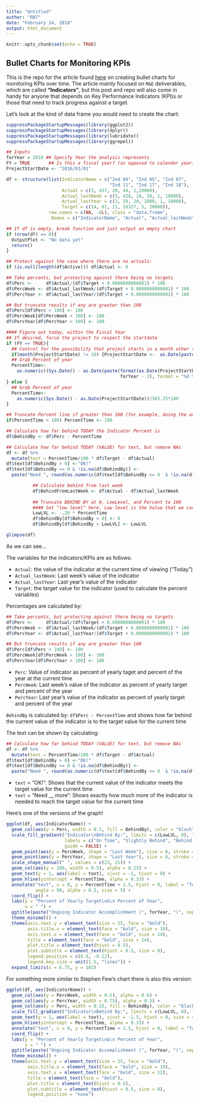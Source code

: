```yaml
---
title: "Untitled"
author: "RN7"
date: "February 24, 2018"
output: html_document
---
```


```r
knitr::opts_chunk$set(echo = TRUE)
```

## Bullet Charts for Monitoring KPIs

This is the repo for the article found [here]() on creating bullet charts for monitoring KPIs over time. The article mainly focused on `M&E` deliverables, which are called **"Indicators"**, but this post and repo will also come in handy for anyone that depends on Key Performance Indicators (KPI)s or those that need to track progress against a target.

Let's look at the kind of data frame you would need to create the chart:

```r

suppressPackageStartupMessages(library(ggplot2))
suppressPackageStartupMessages(library(dplyr))
suppressPackageStartupMessages(library(lubridate))
suppressPackageStartupMessages(library(ggrepel))

## Inputs
forYear = 2018 ## Specify Year the analysis represents
FY = TRUE       ## Is this a fiscal year? (as opposed to calendar year)
ProjectStartDate <- "2016/03/01"

df <- structure(list(IndicatorName = c("Ind 04", "Ind 05", "Ind 07", 
                                       "Ind 11", "Ind 17", "Ind 18"), 
                     Actual = c(3, 437, 20, 44, 1,10000), 
                     Actual_lastWeek = c(3, 420, 18, 20, 1, 10000), 
                     Actual_lastYear = c(3, 50, 20, 2000, 1, 10000), 
                     Target = c(14, 81, 21, 10327, 5, 20000)), 
                row.names = c(NA, -6L), class = "data.frame", 
                .Names = c("IndicatorName", "Actual", "Actual_lastWeek", "Actual_lastYear", "Target"))

## If df is empty, break function and just output an empty chart
if (nrow(df) == 0){
  OutputPlot <- "No data yet"
  return()
}

## Protect against the case where there are no actuals:
if (is.null(length(df$Active))) df$Actual <- 0

## Take percents, but protecting against there being no targets
df$Perc <-     df$Actual/(df$Target + 0.0000000000001) * 100
df$PercWeek <- df$Actual_lastWeek/(df$Target + 0.0000000000001) * 100
df$PercYear <- df$Actual_lastYear/(df$Target + 0.0000000000001) * 100

## But truncate results if any are greater than 100
df$Perc[df$Perc > 100] <- 100
df$PercWeek[df$PercWeek > 100] <- 100
df$PercYear[df$PercYear > 100] <- 100

#### Figure out today, within the Fiscal Year 
## If desired, force the project to respect the startdate
if (FY == TRUE){
  ## Control for the possibility that project starts in a month other than October
  if(month(ProjectStartDate) != 10) {ProjectStartDate <-  as.Date(paste("01 10", year(ProjectStartDate)), format = "%d %m %Y")}
  ## Grab Percent of year
  PercentTime<- 
    as.numeric((Sys.Date() - as.Date(paste(format(as.Date(ProjectStartDate), "%d %b"),
                                           forYear - 1), format = "%d %b %Y"))/365.25*100)
} else {
  ## Grab Percent of year
  PercentTime<- 
    as.numeric(Sys.Date() - as.Date(ProjectStartDate))/365.25*100
}

## Truncate Percent line if greater than 100 (for example, doing the analysis after year end)
if(PercentTime > 100) PercentTime <- 100

## Calculate how far behind TODAY the Indicator Percent is
df$BehindBy <- df$Perc - PercentTime

## Calculate how far behind TODAY (VALUE) for text, but remove NAs
df <- df %>%
  mutate(text = PercentTime/100 * df$Target - df$Actual)
df$text[df$BehindBy > 0] <-"OK!"
df$text[df$BehindBy <= 0 & !is.na(df$BehindBy)] <- 
  paste("Need ", round(as.numeric(df$text[df$BehindBy <= 0  & !is.na(df$BehindBy)])), " more", sep = "")

          ## Calculate behind from last week
          df$BehindFromLastWeek <- df$Actual - df$Actual_lastWeek
          
          ## Truncate BEHIND BY at 0, LowLevel, and Percent to 100
          #### Set "low level" here. Low level is the Value that we consider tolerable to be behind the indicators by
          LowLVL <- -.20 * PercentTime
          df$BehindBy[df$BehindBy > 0] <- 0
          df$BehindBy[df$BehindBy < LowLVL] <- LowLVL

```


```r
glimpse(df)
```

As we can see...

The variables for the indicators/KPIs are as follows:

* `Actual`: the value of the indicator at the current time of viewing ("Today")
* `Actual_lastWeek`: Last week's value of the indicator
* `Actual_lastYear`: Last year's value of the indicator
* `Target`: the target value for the indicator (used to calculate the percent variables)

Percentages are calculated by:

```r
## Take percents, but protecting against there being no targets
df$Perc <-     df$Actual/(df$Target + 0.0000000000001) * 100
df$PercWeek <- df$Actual_lastWeek/(df$Target + 0.0000000000001) * 100
df$PercYear <- df$Actual_lastYear/(df$Target + 0.0000000000001) * 100

## But truncate results if any are greater than 100
df$Perc[df$Perc > 100] <- 100
df$PercWeek[df$PercWeek > 100] <- 100
df$PercYear[df$PercYear > 100] <- 100

```

* `Perc`: Value of indicator as percent of yearly taget and percent of the year at the current time
* `PercWeek`: Last week's value of the indicator as percent of yearly target and percent of the year
* `PercYear`: Last year's value of the indicator as percent of yearly target and percent of the year

`BehindBy` is calculated by: `df$Perc - PercentTime` and shows how far behind the current value of the indicator is to the target value for the current time

The text can be shown by calculating:

```r

## Calculate how far behind TODAY (VALUE) for text, but remove NAs
df <- df %>%
  mutate(text = PercentTime/100 * df$Target - df$Actual)
df$text[df$BehindBy > 0] <-"OK!"
df$text[df$BehindBy <= 0 & !is.na(df$BehindBy)] <- 
  paste("Need ", round(as.numeric(df$text[df$BehindBy <= 0  & !is.na(df$BehindBy)])), " more", sep = "")

```

* `text` = "OK!": Shows that the current value of the indicator meets the target value for the current time
* `text` = "Need __ more": Shows exactly how much more of the indicator is needed to reach the target value for the current time


Here's one of the versions of the graph!

```r

ggplot(df, aes(IndicatorName)) + 
  geom_col(aes(y = Perc, width = 0.1, fill = BehindBy), color = "black") + 
  scale_fill_gradient("Indicator\nBehind By:", limits = c(LowLVL, 0), low = "red", high = "green",
                      labels = c("On Time", "Slightly Behind", "Behind Schedule", ""),
                      guide = FALSE) +
  geom_point(aes(y = PercWeek, shape = "Last Week"), size = 6, stroke = 1) +
  geom_point(aes(y = PercYear, shape = "Last Year"), size = 6, stroke = 1) +         
  scale_shape_manual(" ", values = c(23, 21)) +
  geom_col(aes(y = 100, width = 0.5), alpha = 0.25) +
  geom_text(y = 1, aes(label = text), vjust = -1, hjust = 0) +
  geom_hline(yintercept = PercentTime, alpha = 0.33) +
  annotate("text", x = 0, y = PercentTime + 1.5, hjust = 0, label = "Today", 
           angle = 90, alpha = 0.5, size = 5) +
  coord_flip() +  
  labs(y = "Percent of Yearly Target\n&\n Percent of Year",
       x = " ") +
  ggtitle(paste("Ongoing Indicator Accomplishment (", forYear, ")", sep = "")) +
  theme_minimal() + 
  theme(axis.text.y = element_text(size = 15, face = "bold"),
        axis.title.x = element_text(face = "bold", size = 10),
        axis.text.x = element_text(face = "bold", size = 14),
        title = element_text(face = "bold", size = 14),
        plot.title = element_text(hjust = 0.5), 
        plot.subtitle = element_text(hjust = 0.5, size = 8),
        legend.position = c(0.8, -0.12),
        legend.key.size = unit(1.5, "lines")) +
  expand_limits(x = 6.75, y = 102)

```

For something more similar to Stephen Few's chart there is also this version:

```r

ggplot(df, aes(IndicatorName)) + 
  geom_col(aes(y = PercWeek, width = 0.5), alpha = 0.6) +
  geom_col(aes(y = PercYear, width = 0.75), alpha = 0.3) +
  geom_col(aes(y = Perc, width = 0.15, fill = BehindBy), color = "black") + 
  scale_fill_gradient("Indicator\nBehind By:", limits = c(LowLVL, 0), low = "red", high = "green") +
  geom_text(y = 1, aes(label = text), vjust = -1.5, hjust = 0, size = 4) +
  geom_hline(yintercept = PercentTime, alpha = 0.33) +
  annotate("text", x = 0, y = PercentTime + 1.5, hjust = 0, label = "Today", angle = 90, alpha = 0.5, size = 5) +
  coord_flip() +
  labs(y = "Percent of Yearly Target\n&\n Percent of Year",
       x = " ") +
  ggtitle(paste("Ongoing Indicator Accomplishment (", forYear, ")", sep = "")) +
  theme_minimal() + 
  theme(axis.text.y = element_text(size = 15, face = "bold"),
        axis.title.x = element_text(face = "bold", size = 10),
        axis.text.x = element_text(face = "bold", size = 12),
        title = element_text(face = "bold"),
        plot.title = element_text(hjust = 0.5), 
        plot.subtitle = element_text(hjust = 0.5, size = 8),
        legend.position = "none")

```







